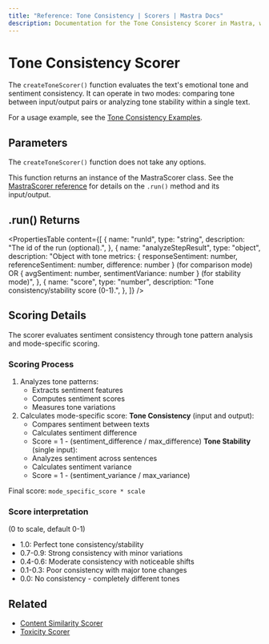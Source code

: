 ```yaml
---
title: "Reference: Tone Consistency | Scorers | Mastra Docs"
description: Documentation for the Tone Consistency Scorer in Mastra, which evaluates emotional tone and sentiment consistency in text.
---
```


# Tone Consistency Scorer

The `createToneScorer()` function evaluates the text's emotional tone and sentiment consistency. It can operate in two modes: comparing tone between input/output pairs or analyzing tone stability within a single text.

For a usage example, see the [Tone Consistency Examples](/examples/scorers/tone-consistency).

## Parameters

The `createToneScorer()` function does not take any options.

This function returns an instance of the MastraScorer class. See the [MastraScorer reference](./mastra-scorer) for details on the `.run()` method and its input/output.

## .run() Returns

<PropertiesTable
  content={[
    {
      name: "runId",
      type: "string",
      description: "The id of the run (optional).",
    },
    {
      name: "analyzeStepResult",
      type: "object",
      description: "Object with tone metrics: { responseSentiment: number, referenceSentiment: number, difference: number } (for comparison mode) OR { avgSentiment: number, sentimentVariance: number } (for stability mode)",
    },
    {
      name: "score",
      type: "number",
      description: "Tone consistency/stability score (0-1).",
    },
  ]}
/>

## Scoring Details

The scorer evaluates sentiment consistency through tone pattern analysis and mode-specific scoring.

### Scoring Process

1. Analyzes tone patterns:
   - Extracts sentiment features
   - Computes sentiment scores
   - Measures tone variations
2. Calculates mode-specific score:
   **Tone Consistency** (input and output):
   - Compares sentiment between texts
   - Calculates sentiment difference
   - Score = 1 - (sentiment_difference / max_difference)
   **Tone Stability** (single input):
   - Analyzes sentiment across sentences
   - Calculates sentiment variance
   - Score = 1 - (sentiment_variance / max_variance)

Final score: `mode_specific_score * scale`

### Score interpretation

(0 to scale, default 0-1)

- 1.0: Perfect tone consistency/stability
- 0.7-0.9: Strong consistency with minor variations
- 0.4-0.6: Moderate consistency with noticeable shifts
- 0.1-0.3: Poor consistency with major tone changes
- 0.0: No consistency - completely different tones

## Related

- [Content Similarity Scorer](./content-similarity)
- [Toxicity Scorer](./toxicity)
